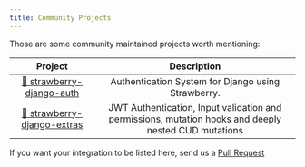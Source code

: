 ```yaml
---
title: Community Projects
---
```



Those are some community maintained projects worth mentioning:

|                                      Project                                      |                                             Description                                              |
| :-------------------------------------------------------------------------------: | :--------------------------------------------------------------------------------------------------: |
|  [🐙 strawberry-django-auth](https://github.com/nrbnlulu/strawberry-django-auth)  |                          Authentication System for Django using Strawberry.                          |
| [🐙 strawberry-django-extras](https://github.com/m4riok/strawberry-django-extras) | JWT Authentication, Input validation and permissions, mutation hooks and deeply nested CUD mutations |

If you want your integration to be listed here, send us a
[Pull Request](https://github.com/strawberry-graphql/strawberry-django/pulls)
